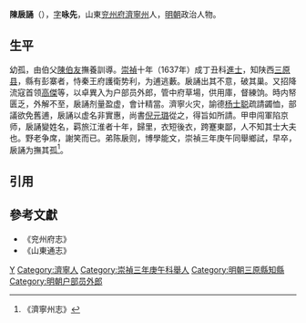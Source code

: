 '''陳扆誦'''（{{bd|？||17世紀|}}），[[表字|字]]'''咏先'''，山東[[兖州府|兖州府]][[濟寧州|濟寧州]]人，[[明朝|明朝]]政治人物。

==生平==
幼孤，由伯父[[陳伯友|陳伯友]]撫養訓導。[[崇禎|崇禎]]十年（1637年）成丁丑科[[進士|進士]]，知陕西[[三原县|三原县]]，縣有彭寨者，恃秦王府護衛势利，为逋逃藪。扆誦出其不意，破其巢。又招降流寇首领[[高杰_(明朝)|高傑]]等，以卓異入为户部员外郎，管中府草場，供用庫，督練饷。時内帑匮乏，外解不至，扆誦剂量盈虚，會计精當。濟寧火灾，諭德[[杨士聪|杨士聪]]疏請蠲恤，部議欲免舊逋，扆誦以虚名非實惠，尚書[[倪元璐|倪元璐]]從之，得旨如所請。甲申闯軍陷京师，扆誦變姓名，羁旅江淮者十年，歸里，衣短後衣，跨蹇東鄙，人不知其士大夫也。野老争席，謝笑而已。弟陈扆则，博學能文，崇禎三年庚午同舉鄉試，早卒，扆誦为撫其孤<ref>《濟寧州志》</ref>。

==引用==
{{reflist}}

==參考文獻==
*《兖州府志》
*《山東通志》

{{崇禎十年丁丑科殿試金榜}}
{{明朝人物小作品}}
[[Category:陳姓|Y]]
[[Category:濟寧人|Category:濟寧人]]
[[Category:崇禎三年庚午科舉人|Category:崇禎三年庚午科舉人]]
[[Category:明朝三原縣知縣|Category:明朝三原縣知縣]]
[[Category:明朝户部员外郎|Category:明朝户部员外郎]]